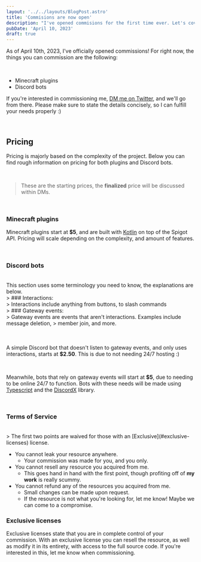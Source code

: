 ```yaml
---
layout: '../../layouts/BlogPost.astro'
title: 'Commisions are now open'
description: "I've opened commisions for the first time ever. Let's cover some pricing & FAQs."
pubDate: 'April 10, 2023'
draft: true
---
```


As of April 10th, 2023, I've officially opened commissions! For right now, the things you can commission are the following:

<br />

- Minecraft plugins
- Discord bots

If you're interested in commissioning me, [DM me on Twitter](https://twitter.com/maybeastrid), and we'll go from there. Please make sure to state the details concisely, so I can fulfill your needs properly :)

<br />

## Pricing

Pricing is majorly based on the complexity of the project. Below you can find rough information on pricing for both plugins and Discord bots.

<br />

> These are the starting prices, the **finalized** price will be discussed within DMs.

<br />

### Minecraft plugins

Minecraft plugins start at **$5**, and are built with [Kotlin](https://kotlinlang.org/) on top of the Spigot API. Pricing will scale depending on the complexity, and amount of features.

<br />

### Discord bots

<br />
This section uses some terminology you need to know, the explanations are below.
<br />
> ### Interactions: <br />
> Interactions include anything from buttons, to slash commands <br />
> ### Gateway events: <br />
> Gateway events are events that aren't interactions. Examples include message
deletion, > member join, and more. <br />

<br />

<br />

A simple Discord bot that doesn't listen to gateway events, and only uses interactions, starts at **$2.50**. This is due to not needing 24/7 hosting :)

<br />

Meanwhile, bots that rely on gateway events will start at **$5**, due to needing to be online 24/7 to function. Bots with these needs will be made using [Typescript](https://typescriptlang.org/) and the [DiscordX](https://www.npmjs.com/package/discordx) library.

<br />

### Terms of Service

<br />
> The first two points are waived for those with an [Exclusive](#exclusive-licenses)
license.
<br />

- You cannot leak your resource anywhere.
  - Your commission was made for you, and you only.
- You cannot resell any resource you acquired from me.
  - This goes hand in hand with the first point, though profiting off of **my work** is really scummy.
- You cannot refund any of the resources you acquired from me.
  - Small changes can be made upon request.
  - If the resource is not what you're looking for, let me know! Maybe we can come to a compromise.

### Exclusive licenses

Exclusive licenses state that you are in complete control of your commission. With an exclusive license you can resell the resource, as well as modify it in its entirety, with access to the full source code. If you're interested in this, let me know when commissioning.
